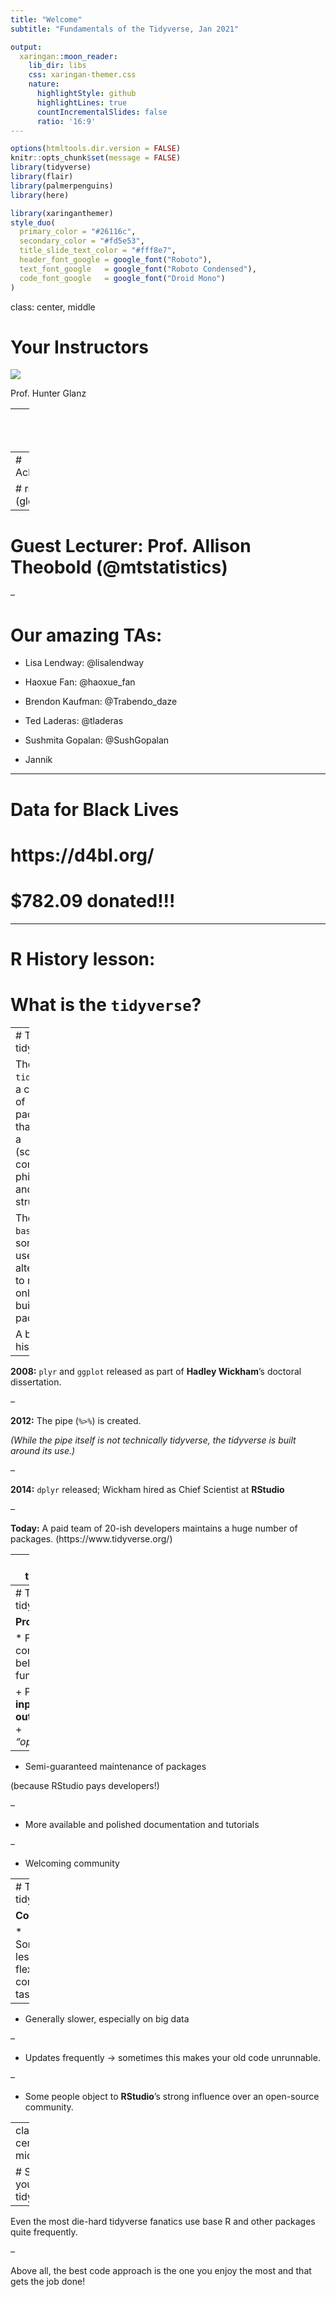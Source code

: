 ```yaml
---
title: "Welcome"
subtitle: "Fundamentals of the Tidyverse, Jan 2021"

output:
  xaringan::moon_reader:
    lib_dir: libs
    css: xaringan-themer.css
    nature:
      highlightStyle: github
      highlightLines: true
      countIncrementalSlides: false
      ratio: '16:9'
---
```


```r
options(htmltools.dir.version = FALSE)
knitr::opts_chunk$set(message = FALSE)
library(tidyverse)
library(flair)
library(palmerpenguins)
library(here)
```

```r
library(xaringanthemer)
style_duo(
  primary_color = "#26116c",
  secondary_color = "#fd5e53",
  title_slide_text_color = "#fff8e7",
  header_font_google = google_font("Roboto"),
  text_font_google   = google_font("Roboto Condensed"),
  code_font_google   = google_font("Droid Mono")
)
```

class: center, middle

# Your Instructors


![](./hunter.jpg)

Prof. Hunter Glanz

---
class: center, middle
# Your Instructors

![](./kelly.jpg)


Prof. Kelly Bodwin

---
# Acknowledgements

# rstudio::global  (global.rstudio.com)

--

# Guest Lecturer:  Prof. Allison Theobold  (@mtstatistics)

--

# Our amazing TAs:  

* Lisa Lendway: @lisalendway

* Haoxue Fan:  @haoxue_fan

* Brendon Kaufman:  @Trabendo_daze

* Ted Laderas: @tladeras

* Sushmita Gopalan:  @SushGopalan

* Jannik

---

# Data for Black Lives

# https://d4bl.org/

# $782.09 donated!!!

---

# R History lesson:
# What is the `tidyverse`?

---
# The tidyverse

The `tidyverse` is a collection of packages that follow a (somewhat) consistent philosophy and structure.

The term `base R` is sometimes used as an alternative, to refer to only R's built-in packages.

A brief history:

--

**2008:** `plyr` and `ggplot` released as part of **Hadley Wickham**'s doctoral dissertation.

--

**2012:** The pipe (`%>%`) is created.  

*(While the pipe itself is not technically tidyverse, the tidyverse is built around its use.)*

--

**2014:** `dplyr` released; Wickham hired as Chief Scientist at **RStudio**

--

**Today:** A paid team of 20-ish developers maintains a huge number of packages.  (https://www.tidyverse.org/)

---
# The tidyverse

* One philosophy of the **tidyverse** is building **pipe-friendly** functions.

* Another philosophy is using **English verbs** as function names instead of symbols or abbreviations.

* Some consider this more accessible/readable

```r
penguins %>%
  filter(species == "Adelie")
```

```r

penguins[penguins$species == "Adelie",]
```


---
# The tidyverse

**Pros:**

* Fairly consistent behavior of functions

    + Predictable **input** and **output** types
    + *"opinionated"*
    
--

* Semi-guaranteed maintenance of packages

(because RStudio pays developers!)

--

* More available and polished documentation and tutorials

--

* Welcoming community

---
# The tidyverse

**Cons:**

* Sometimes less flexible for complex tasks

--

* Generally slower, especially on big data

--

* Updates frequently -> sometimes this makes your old code unrunnable.

--

* Some people object to **RStudio**'s strong influence over an open-source community.

---
class: center, middle

# Should you use the tidyverse???

--

Even the most die-hard tidyverse fanatics use base R and other packages quite frequently.

--

Above all, the best code approach is the one you enjoy the most and that gets the job done!